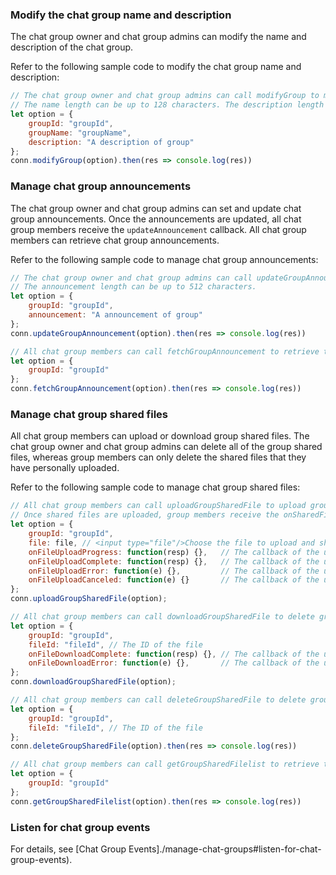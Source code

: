 <PlatformWrapper platform="web">

### Modify the chat group name and description

The chat group owner and chat group admins can modify the name and description of the chat group.

Refer to the following sample code to modify the chat group name and description:

```javascript
// The chat group owner and chat group admins can call modifyGroup to modify the name and description of a chat group.
// The name length can be up to 128 characters. The description length can be up to 512 characters.
let option = {
    groupId: "groupId",
    groupName: "groupName",
    description: "A description of group"
};
conn.modifyGroup(option).then(res => console.log(res))
```


### Manage chat group announcements

The chat group owner and chat group admins can set and update chat group announcements. Once the announcements are updated, all chat group members receive the `updateAnnouncement` callback. All chat group members can retrieve chat group announcements.

Refer to the following sample code to manage chat group announcements:

```javascript
// The chat group owner and chat group admins can call updateGroupAnnouncement to set or update the chat group announcements. 
// The announcement length can be up to 512 characters.
let option = {
    groupId: "groupId",   
    announcement: "A announcement of group"                       
};
conn.updateGroupAnnouncement(option).then(res => console.log(res))

// All chat group members can call fetchGroupAnnouncement to retrieve the chat group announcements.
let option = {
    groupId: "groupId"
};
conn.fetchGroupAnnouncement(option).then(res => console.log(res))
```


### Manage chat group shared files

All chat group members can upload or download group shared files. The chat group owner and chat group admins can delete all of the group shared files, whereas group members can only delete the shared files that they have personally uploaded.

Refer to the following sample code to manage chat group shared files:

```javascript
// All chat group members can call uploadGroupSharedFile to upload group shared files. The file size can be up to 10 MB.
// Once shared files are uploaded, group members receive the onSharedFileAdded callback.
let option = {
    groupId: "groupId",
    file: file, // <input type="file"/>Choose the file to upload and share.                         
    onFileUploadProgress: function(resp) {},   // The callback of the upload progress
    onFileUploadComplete: function(resp) {},   // The callback of the upload success
    onFileUploadError: function(e) {},         // The callback of the upload failure
    onFileUploadCanceled: function(e) {}       // The callback of the upload cancelation
};
conn.uploadGroupSharedFile(option);

// All chat group members can call downloadGroupSharedFile to delete group shared files.
let option = {
    groupId: "groupId",
    fileId: "fileId", // The ID of the file                 
    onFileDownloadComplete: function(resp) {}, // The callback of the upload success
    onFileDownloadError: function(e) {},       // The callback of the upload failure
};
conn.downloadGroupSharedFile(option);

// All chat group members can call deleteGroupSharedFile to delete group shared files.
let option = {
    groupId: "groupId",
    fileId: "fileId", // The ID of the file
};
conn.deleteGroupSharedFile(option).then(res => console.log(res))

// All chat group members can call getGroupSharedFilelist to retrieve the list of shared files in the chat group.
let option = {
    groupId: "groupId"
};
conn.getGroupSharedFilelist(option).then(res => console.log(res))
```

### Listen for chat group events

For details, see [Chat Group Events]./manage-chat-groups#listen-for-chat-group-events).

</PlatformWrapper>